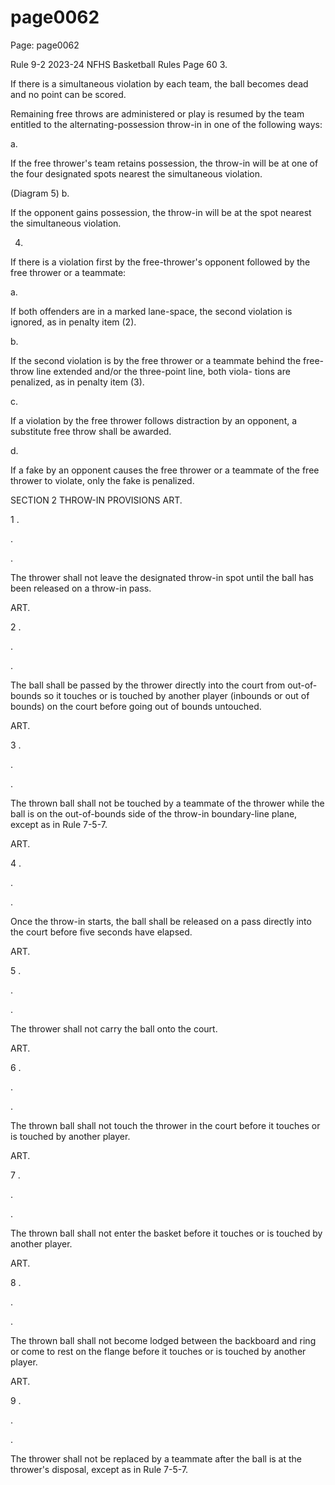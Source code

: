 
# page0062

Page: page0062

Rule 9-2 2023-24 NFHS Basketball Rules Page 60 3.

If there is a simultaneous violation by each team, the ball becomes dead and no point can be scored.

Remaining free throws are administered or play is resumed by the team entitled to the alternating-possession throw-in in one of the following ways:

a.

If the free thrower's team retains possession, the throw-in will be at one of the four designated spots nearest the simultaneous violation.

(Diagram 5) b.

If the opponent gains possession, the throw-in will be at the spot nearest the simultaneous violation.

4.

If there is a violation first by the free-thrower's opponent followed by the free thrower or a teammate:

a.

If both offenders are in a marked lane-space, the second violation is ignored, as in penalty item (2).

b.

If the second violation is by the free thrower or a teammate behind the free-throw line extended and/or the three-point line, both viola- tions are penalized, as in penalty item (3).

c.

If a violation by the free thrower follows distraction by an opponent, a substitute free throw shall be awarded.

d.

If a fake by an opponent causes the free thrower or a teammate of the free thrower to violate, only the fake is penalized.

SECTION 2 THROW-IN PROVISIONS ART.

1 .

.

.

The thrower shall not leave the designated throw-in spot until the ball has been released on a throw-in pass.

ART.

2 .

.

.

The ball shall be passed by the thrower directly into the court from out-of-bounds so it touches or is touched by another player (inbounds or out of bounds) on the court before going out of bounds untouched.

ART.

3 .

.

.

The thrown ball shall not be touched by a teammate of the thrower while the ball is on the out-of-bounds side of the throw-in boundary-line plane, except as in Rule 7-5-7.

ART.

4 .

.

.

Once the throw-in starts, the ball shall be released on a pass directly into the court before five seconds have elapsed.

ART.

5 .

.

.

The thrower shall not carry the ball onto the court.

ART.

6 .

.

.

The thrown ball shall not touch the thrower in the court before it touches or is touched by another player.

ART.

7 .

.

.

The thrown ball shall not enter the basket before it touches or is touched by another player.

ART.

8 .

.

.

The thrown ball shall not become lodged between the backboard and ring or come to rest on the flange before it touches or is touched by another player.

ART.

9 .

.

.

The thrower shall not be replaced by a teammate after the ball is at the thrower's disposal, except as in Rule 7-5-7.
  